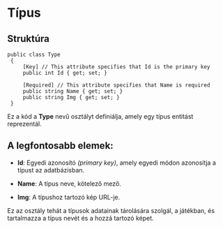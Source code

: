 # Típus

## Struktúra

```
public class Type
 {
     [Key] // This attribute specifies that Id is the primary key
     public int Id { get; set; }

     [Required] // This attribute specifies that Name is required
     public string Name { get; set; }
     public string Img { get; set; }
 }
```
Ez a kód a **Type** nevű osztályt definiálja, amely egy típus entitást reprezentál.


## A legfontosabb elemek:

- **Id**: Egyedi azonosító *(primary key)*, amely egyedi módon azonosítja a típust az adatbázisban.

- **Name**: A típus neve, kötelező mező.

- **Img**: A típushoz tartozó kép URL-je.

Ez az osztály tehát a típusok adatainak tárolására szolgál, a játékban, és tartalmazza a típus nevét és a hozzá tartozó képet.